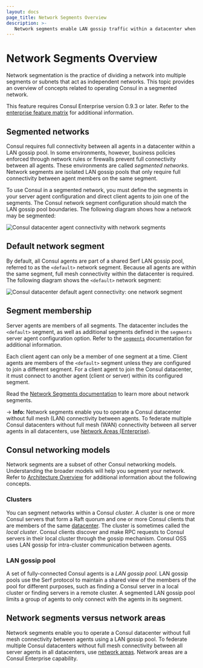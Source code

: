 ```yaml
---
layout: docs
page_title: Network Segments Overview
description: >-
   Network segments enable LAN gossip traffic within a datacenter when network rules or firewalls prevent specific sets of clients from communicating directly. Learn about segmented network concepts.
---
```


# Network Segments Overview

Network segmentation is the practice of dividing a network into multiple segments or subnets that act as independent networks. This topic provides an overview of concepts related to operating Consul in a segmented network.  

<EnterpriseAlert>

This feature requires Consul Enterprise version 0.9.3 or later. 
Refer to the [enterprise feature matrix](/consul/docs/enterprise#consul-enterprise-feature-availability) for additional information.

</EnterpriseAlert>

## Segmented networks

Consul requires full connectivity between all agents in a datacenter within a LAN gossip pool. In some environments, however, business policies enforced through network rules or firewalls prevent full connectivity between all agents. These environments are called _segmented networks_. Network segments are isolated LAN gossip pools that only require full connectivity between agent members on the same segment. 

To use Consul in a segmented network, you must define the segments in your server agent configuration and direct client agents to join one of the segments. The Consul network segment configuration should match the LAN gossip pool boundaries. The following diagram shows how a network may be segmented:

![Consul datacenter agent connectivity with network segments](/img/network-segments/consul-network-segments-multiple.png)

## Default network segment

By default, all Consul agents are part of a shared Serf LAN gossip pool, referred to as the `<default>` network segment. Because all agents are within the same segment, full mesh connectivity within the datacenter is required. The following diagram shows the `<default>` network segment: 

![Consul datacenter default agent connectivity: one network segment](/img/network-segments/consul-network-segments-single.png)

## Segment membership

Server agents are members of all segments. The datacenter includes the `<default>` segment, as well as additional segments defined in the `segments` server agent configuration option. Refer to the [`segments`](/consul/docs/agent/config/config-files#segments) documentation for additional information. 

Each client agent can only be a member of one segment at a time. Client agents are members of the `<default>` segment unless they are configured to join a different segment. 
For a client agent to join the Consul datacenter, it must connect to another agent (client or server) within its configured segment.

Read the [Network Segments documentation](/consul/docs/enterprise/network-segments/network-segments-overview) to learn more about network segments.

-> **Info:** Network segments enable you to operate a Consul datacenter without full
mesh (LAN) connectivity between agents. To federate multiple Consul datacenters
without full mesh (WAN) connectivity between all server agents in all datacenters,
use [Network Areas (Enterprise)](/consul/docs/enterprise/federation).

## Consul networking models

Network segments are a subset of other Consul networking models. Understanding the broader models will help you segment your network. Refer to [Architecture Overview](/consul/docs/architecture) for additional information about the following concepts.

### Clusters 

You can segment networks within a Consul _cluster_. A cluster is one or more Consul servers that form a Raft quorum and one or more Consul clients that are members of the same [datacenter](/consul/docs/agent/config/cli-flags#_datacenter). The cluster is sometimes called the _local cluster_.  Consul clients discover and make RPC requests to Consul servers in their local cluster through the gossip mechanism. Consul OSS uses LAN gossip for intra-cluster communication between agents.

### LAN gossip pool

A set of fully-connected Consul agents is a _LAN gossip pool_. LAN gossip pools use the Serf protocol to maintain a shared view of the members of the pool for different purposes, such as finding a Consul server in a local cluster or finding servers in a remote cluster. A segmented LAN gossip pool limits a group of agents to only connect with the agents in its segment.

## Network segments versus network areas

Network segments enable you to operate a Consul datacenter without full mesh connectivity between agents using a LAN gossip pool. To federate multiple Consul datacenters without full mesh connectivity between all server agents in all datacenters, use [network areas](/consul/docs/enterprise/federation). Network areas are a Consul Enterprise capability.